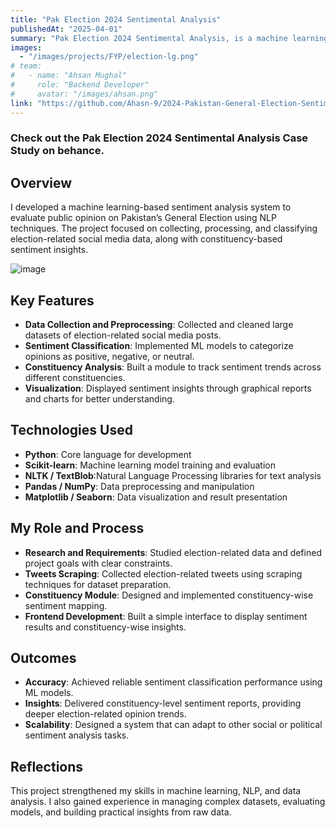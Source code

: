 ```yaml
---
title: "Pak Election 2024 Sentimental Analysis"
publishedAt: "2025-04-01"
summary: "Pak Election 2024 Sentimental Analysis, is a machine learning project that classifies public opinion from social media and shows constituency-wise insights through a dashboard. "
images:
  - "/images/projects/FYP/election-lg.png"
# team:
#   - name: "Ahsan Mughal"
#     role: "Backend Developer"
#     avatar: "/images/ahsan.png"
link: "https://github.com/Ahasn-9/2024-Pakistan-General-Election-Sentimental-Analysis"
---
```


### Check out the Pak Election 2024 Sentimental Analysis Case Study on behance.


## Overview

I developed a machine learning-based sentiment analysis system to evaluate public opinion on Pakistan’s General Election using NLP techniques.
The project focused on collecting, processing, and classifying election-related social media data, along with constituency-based sentiment insights.

![image](/images/projects/FYP/election-sm.png)

## Key Features

- **Data Collection and Preprocessing**: Collected and cleaned large datasets of election-related social media posts.
- **Sentiment Classification**: Implemented ML models to categorize opinions as positive, negative, or neutral.
- **Constituency Analysis**: Built a module to track sentiment trends across different constituencies.
- **Visualization**: Displayed sentiment insights through graphical reports and charts for better understanding.

## Technologies Used

- **Python**: Core language for development
- **Scikit-learn**: Machine learning model training and evaluation
- **NLTK / TextBlob**:Natural Language Processing libraries for text analysis
- **Pandas / NumPy**: Data preprocessing and manipulation
- **Matplotlib / Seaborn**: Data visualization and result presentation


## My Role and Process

- **Research and Requirements**: Studied election-related data and defined project goals with clear constraints.
- **Tweets Scraping**: Collected election-related tweets using scraping techniques for dataset preparation.
- **Constituency Module**: Designed and implemented constituency-wise sentiment mapping.
- **Frontend Development**: Built a simple interface to display sentiment results and constituency-wise insights.

## Outcomes

- **Accuracy**: Achieved reliable sentiment classification performance using ML models.
- **Insights**: Delivered constituency-level sentiment reports, providing deeper election-related opinion trends.
- **Scalability**: Designed a system that can adapt to other social or political sentiment analysis tasks.

## Reflections

This project strengthened my skills in machine learning, NLP, and data analysis. I also gained experience in managing complex datasets, evaluating models, and building practical insights from raw data.